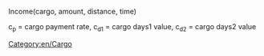 Income(cargo, amount, distance, time)

c<sub>p</sub> = cargo payment rate,
c<sub>d1</sub> = cargo days1 value,
c<sub>d2</sub> = cargo days2 value

[[Category:en/Cargo]]